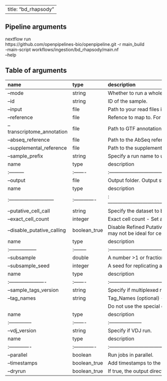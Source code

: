 
---
title: "bd_rhapsody"
---

## Pipeline arguments

nextflow run \
https://github.com/openpipelines-bio/openpipeline.git -r main_build \
-main-script workflows/ingestion/bd_rhapsody/main.nf \
--help

## Table of arguments

| name                       | type   | description                                                                                                                                                                                                           |
|:---------------------------|:-------|:----------------------------------------------------------------------------------------------------------------------------------------------------------------------------------------------------------------------|
| --mode                     | string | Whether to run a whole transcriptome analysis (WTA) or a targeted analysis.                                                                                                                                           |
| --id                       | string | ID of the sample.                                                                                                                                                                                                     |
| --input                    | file   | Path to your read files in the FASTQ.GZ format. You may specify as many R1/R2 read pairs as you want.                                                                                                                 |
| --reference                | file   | Refence to map to. For `--mode wta`, this is the path to STAR index as a tar.gz file. For `--mode targeted`, this is the path to mRNA reference file for pre-designed, supplemental, or custom panel, in FASTA format |
| --transcriptome_annotation | file   | Path to GTF annotation file (only for `--mode wta`).                                                                                                                                                                  |
| --abseq_reference          | file   | Path to the AbSeq reference file in FASTA format. Only needed if BD AbSeq Ab-Oligos are used.                                                                                                                         |
| --supplemental_reference   | file   | Path to the supplemental reference file in FASTA format. Only needed if there are additional transgene sequences used in the experiment (only for `--mode wta`).                                                      |
| --sample_prefix            | string | Specify a run name to use as the output file base name. Use only letters, numbers, or hyphens. Do not use special characters or spaces.                                                                               |
| name     | type   | description                                                |
|:---------|:-------|:-----------------------------------------------------------|
| --output | file   | Output folder. Output still needs to be processed further. |
| name                       | type         | description                                                                                                                                                                                                                                                                                                                                                     |
|:---------------------------|:-------------|:----------------------------------------------------------------------------------------------------------------------------------------------------------------------------------------------------------------------------------------------------------------------------------------------------------------------------------------------------------------|
| --putative_cell_call       | string       | Specify the dataset to be used for putative cell calling. For putative cell calling using an AbSeq dataset, please provide an AbSeq_Reference fasta file above.                                                                                                                                                                                                 |
| --exact_cell_count         | integer      | Exact cell count - Set a specific number (>=1) of cells as putative, based on those with the highest error-corrected read count                                                                                                                                                                                                                                 |
| --disable_putative_calling | boolean_true | Disable Refined Putative Cell Calling - Determine putative cells using only the basic algorithm (minimum second derivative along the cumulative reads curve). The refined algorithm attempts to remove false positives and recover false negatives, but may not be ideal for certain complex mixtures of cell types. Does not apply if Exact Cell Count is set. |
| name             | type    | description                                                                                     |
|:-----------------|:--------|:------------------------------------------------------------------------------------------------|
| --subsample      | double  | A number >1 or fraction (0 < n < 1) to indicate the number or percentage of reads to subsample. |
| --subsample_seed | integer | A seed for replicating a previous subsampled run.                                               |
| name                  | type   | description                                                                                                                    |
|:----------------------|:-------|:-------------------------------------------------------------------------------------------------------------------------------|
| --sample_tags_version | string | Specify if multiplexed run.                                                                                                    |
| --tag_names           | string | Tag_Names (optional) - Specify the tag number followed by '-' and the desired sample name to appear in Sample_Tag_Metrics.csv. |
|                       |        | Do not use the special characters: &, (), [], {},  <>, ?, |                                                                    |
| name          | type   | description         |
|:--------------|:-------|:--------------------|
| --vdj_version | string | Specify if VDJ run. |
| name         | type         | description                                                                                                        |
|:-------------|:-------------|:-------------------------------------------------------------------------------------------------------------------|
| --parallel   | boolean      | Run jobs in parallel.                                                                                              |
| --timestamps | boolean_true | Add timestamps to the errors, warnings, and notifications.                                                         |
| --dryrun     | boolean_true | If true, the output directory will only contain the CWL input files, but the pipeline itself will not be executed. |